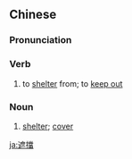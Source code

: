 {{also|遮挡}}
==Chinese==
{{zh-forms|s=遮挡}}

===Pronunciation===
{{zh-pron
|m=zhēdǎng
|c=ze1 dong2
|mn=qz,xm,zz:chia-tòng
|cat=v
}}

===Verb===
{{zh-verb}}

# to [[shelter]] from; to [[keep out]]

===Noun===
{{zh-noun}}

# [[shelter]]; [[cover]]

[[ja:遮擋]]
